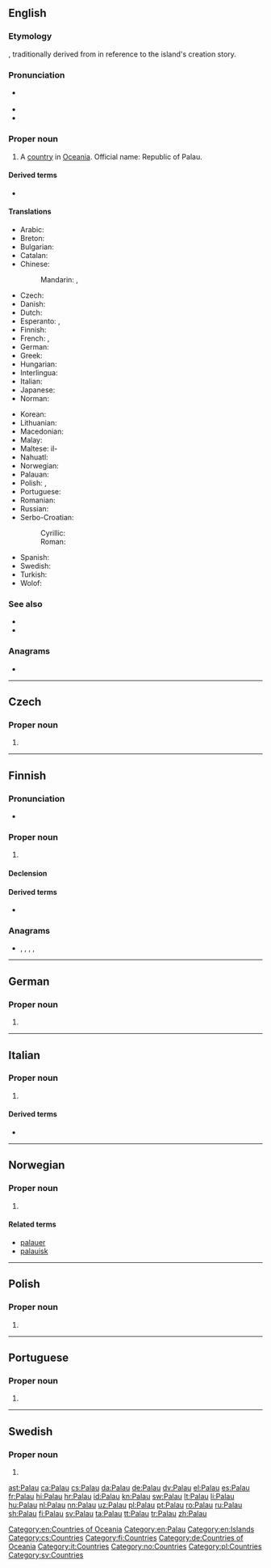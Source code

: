 ==English==
{{wikipedia}}

===Etymology===
{{etyl|pau|en}} {{m|pau|Belau||Palau}}, traditionally derived from {{etyl|pau|en}} {{m|pau|aidebelau||indirect replies}} in reference to the island's creation story.

===Pronunciation===
* {{a|UK|US}} {{IPA|/pəˈlaʊ/|lang=en}}
* {{audio|en-us-Palau.ogg|Audio (US)|lang=en}}
* {{rhymes|aʊ|lang=en}}

===Proper noun===
{{en-proper noun}}

# A [[country]] in [[Oceania]]. Official name: Republic of Palau.

====Derived terms====
* {{l|en|Palauan}}

====Translations====
{{trans-top|Republic of Palau}}
* Arabic: {{t|ar|بَالَاو|m|tr=balāw}}
* Breton: {{t|br|Palau}}
* Bulgarian: {{t|bg|Палау}}
* Catalan: {{t+|ca|Palau}}
* Chinese:
*: Mandarin: {{t+|cmn|帕勞|sc=Hani}}, {{t|cmn|帕劳|tr=Pàláo|sc=Hani}}
* Czech: {{t+|cs|Palau}}
* Danish: {{t+|da|Palau}}
* Dutch: {{t+|nl|Palau}}
* Esperanto: {{t|eo|Belaŭo}}, {{t|eo|Palaŭo}}
* Finnish: {{t+|fi|Palau}}
* French: {{t+|fr|Belau}}, {{t+|fr|Palau}}
* German: {{t+|de|Palau}}
* Greek: {{t+|el|Παλάου|n}}
* Hungarian: {{t+|hu|Palau}}
* Interlingua: {{t|ia|Palau}}
* Italian: {{t|it|Palau}}
* Japanese: {{t|ja|パラオ|tr=Parao}}
* Norman: {{t|nrf|Îles Palau|f-p}}
{{trans-mid}}
* Korean: {{t+|ko|팔라우|tr=Pallau}}
* Lithuanian: {{t+|lt|Palau|f}}
* Macedonian: {{t|mk|Палау|tr=Paláu}}
* Malay: {{t|ms|Palau}}
* Maltese: il-{{t|mt|Palaw}}
* Nahuatl: {{t|nah|Palaos}}
* Norwegian: {{t|no|Palau}}
* Palauan: {{t|pau|Belau}}
* Polish: {{t+|pl|Palau}}, {{t|pl|Belau}}
* Portuguese: {{t+|pt|Palau}}
* Romanian: {{t+|ro|Palau|n}}
* Russian: {{t|ru|Пала́у|f|n}}
* Serbo-Croatian:
*: Cyrillic: {{t|sh|Палау|m}}
*: Roman: {{t+|sh|Palau|m}}
* Spanish: {{t+|es|Palaos}}
* Swedish: {{t+|sv|Palau}}
* Turkish: {{t+|tr|Palau}}
* Wolof: {{t|wo|Palau}}
{{trans-bottom}}

===See also===
* {{l|en|Ngerulmud}}
* {{l|en|Appendix:Countries of the world|Countries of the world}}

===Anagrams===
* {{l|en|Paula}}

[[Category:en:Countries of Oceania]]
[[Category:en:Palau]]
[[Category:en:Islands]]

----

==Czech==

===Proper noun===
{{cs-proper noun|g=}}

# {{l|en|Palau}}

[[Category:cs:Countries]]

----

==Finnish==
{{wikipedia|lang=fi}}

===Pronunciation===
* {{fi-IPA}}

===Proper noun===
{{fi-proper noun}}

# {{l|en|Palau}}

====Declension====
{{fi-decl-rosé|n=sg|Palau|a}}

====Derived terms====
* {{l|fi|palaulainen}}

===Anagrams===
* {{l|fi|lupaa}}, {{l|fi|paalu}}, {{l|fi|Paula}}, {{l|fi|paula}}, {{l|fi|pulaa}}

[[Category:fi:Countries]]

----

==German==
{{wikipedia|lang=de}}

===Proper noun===
{{de-proper noun|n}}

# {{l|en|Palau}}

[[Category:de:Countries of Oceania]]

----

==Italian==
{{wikipedia|lang=it}}

===Proper noun===
{{it-proper noun|g=m}}

# {{l|en|Palau}}

====Derived terms====
* {{l|it|palauano}}

[[Category:it:Countries]]

----

==Norwegian==

===Proper noun===
{{no-proper noun}}

# {{l|en|Palau}}

====Related terms====
* [[palauer]]
* [[palauisk]]

[[Category:no:Countries]]

----

==Polish==

===Proper noun===
{{head|pl|proper noun|g=n|undeclinable}}

# {{l|en|Palau}}

[[Category:pl:Countries]]

----

==Portuguese==

===Proper noun===
{{pt-proper noun|m}}

# {{place|pt|country|continent/Oceania|t1=Palau}}

----

==Swedish==

===Proper noun===
{{head|sv|proper noun}}

# {{l|en|Palau}}

[[Category:sv:Countries]]

[[ast:Palau]]
[[ca:Palau]]
[[cs:Palau]]
[[da:Palau]]
[[de:Palau]]
[[dv:Palau]]
[[el:Palau]]
[[es:Palau]]
[[fr:Palau]]
[[hi:Palau]]
[[hr:Palau]]
[[id:Palau]]
[[kn:Palau]]
[[sw:Palau]]
[[lt:Palau]]
[[li:Palau]]
[[hu:Palau]]
[[nl:Palau]]
[[nn:Palau]]
[[uz:Palau]]
[[pl:Palau]]
[[pt:Palau]]
[[ro:Palau]]
[[ru:Palau]]
[[sh:Palau]]
[[fi:Palau]]
[[sv:Palau]]
[[ta:Palau]]
[[tt:Palau]]
[[tr:Palau]]
[[zh:Palau]]